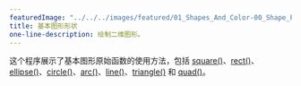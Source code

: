 ```yaml
---
featuredImage: "../../../images/featured/01_Shapes_And_Color-00_Shape_Primitives-thumbnail.png"
title: 基本图形形状
one-line-description: 绘制二维图形。
---
```


这个程序展示了基本图形原始函数的使用方法，包括 <a href="https://p5js.org/reference/#/p5/square" target="_blank">square()</a>、<a href="https://p5js.org/reference/#/p5/rect" target="_blank">rect()</a>、<a href="https://p5js.org/reference/#/p5/ellipse" target="_blank">ellipse()</a>、<a href="https://p5js.org/reference/#/p5/circle" target="_blank">circle()</a>、<a href="https://p5js.org/reference/#/p5/arc" target="_blank">arc()</a>、<a href="https://p5js.org/reference/#/p5/line" target="_blank">line()</a>、<a href="https://p5js.org/reference/#/p5/triangle" target="_blank">triangle()</a> 和 <a href="https://p5js.org/reference/#/p5/quad" target="_blank">quad()</a>。